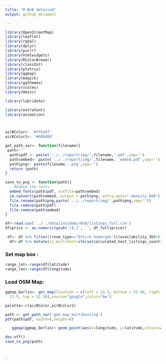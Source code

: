 ```yaml
---
title: "R BnB detailed"
output: github_document

---
```



```r
library(OpenStreetMap)
library(leaflet)
library(rgdal)
library(dplyr)
library(purrr)
library(htmlwidgets)
library(RColorBrewer)
library(classInt)
library(plotrix)  
library(ggmap)
library(magick)
library(ggthemes)
library(scales)
library(Hmisc)

library(lubridate)

library(extrafont)
library(animation)



airBColor<- '#ff5a5f'
airBColor2<- '#008489'
```


```r
get_path_var<- function(filename){
 path<-''
  path$pdf <- paste('../../report/img/',filename,'.pdf',sep='')
  path$embed<- paste('../../report/img/',filename,'_embed.pdf',sep='')
  path$png<- paste(filename,'.png',sep='')
  return (path)
}

save_to_png <- function(path){
    #Embed the fonts
  embed_fonts(path$pdf, outfile=path$embed)
  im.convert(path$embed, output = path$png, extra.opts="-density 600")
  file.rename(path$png,paste('../../report/img/',path$png,sep=''))
  file.remove(path$pdf)
  file.remove(path$embed)
}
```

```r

df<-read.csv('../../data/insideAirBnB/listings_full.csv')
df$prico <- as.numeric(gsub('[$,]', '', df_full$price))

 df<- df %>% filter((room_type=='Entire home/apt')&(availability_365>0)&(reviews_per_month>1))
  df<-df %>% mutate(is_multihost=ifelse(calculated_host_listings_count>1,1,0))
```

### Set map box :
```r

range_lat<-range(df$latitude)
range_lon<-range(df$longitude)
```

### Load OSM Map:
```r

ggmap_berlin<- get_map(location = c(left = 13.3, bottom = 52.46, right =
  13.5, top = 52.56),source="google",color="bw")
```


```r
palette<-c(airBColor,airBColor2)

path <- get_path_var('geo_map_multihosting')
pdf(path$pdf, width=8,height=8)

   ggmap(ggmap_berlin)+ geom_point(aes(x=longitude, y=latitude,colour=as.factor(is_multihost)), data=df, shape=1,size=1,stroke=.5)+scale_colour_manual(values = palette,labels = c("Single host","Multi host"))+theme(text = element_text(size=12, family="CM Roman"),axis.title = element_text(),axis.title.x=element_blank(), axis.text.x = element_text(angle = 90, hjust = 1),legend.text=element_text(size=10),plot.caption=element_text(size=8))+labs(color = "")

dev.off()
save_to_png(path)




```
`

